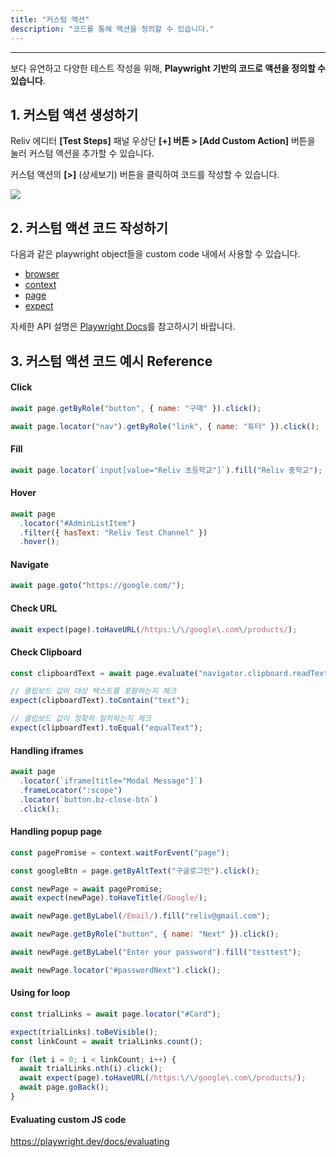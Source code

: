 ```yaml
---
title: "커스텀 액션"
description: "코드를 통해 액션을 정의할 수 있습니다."
---
```


---

보다 유연하고 다양한 테스트 작성을 위해, **Playwright 기반의 코드로 액션을 정의할 수 있습니다**.

## 1. 커스텀 액션 생성하기

Reliv 에디터 **\[Test Steps\]** 패널 우상단 **\[+\] 버튼 > \[Add Custom Action\]** 버튼을 눌러 커스텀 액션을 추가할 수 있습니다.

커스텀 액션의 **\[>\]** (상세보기) 버튼을 클릭하여 코드를 작성할 수 있습니다.

<img src="/assets/advanced/custom-action/custom-action.png" />

## 2. 커스텀 액션 코드 작성하기

다음과 같은 playwright object들을 custom code 내에서 사용할 수 있습니다.

- [browser](https://playwright.dev/docs/api/class-browser)
- [context](https://playwright.dev/docs/api/class-browsercontext)
- [page](https://playwright.dev/docs/api/class-page)
- [expect](https://playwright.dev/docs/test-assertions)

자세한 API 설명은 [Playwright Docs](https://playwright.dev/docs/locators)를 참고하시기 바랍니다.

## 3. 커스텀 액션 코드 예시 Reference

#### Click

```jsx
await page.getByRole("button", { name: "구매" }).click();

await page.locator("nav").getByRole("link", { name: "튜터" }).click();
```

#### Fill

```jsx
await page.locator(`input[value="Reliv 초등학교"]`).fill("Reliv 중학교");
```

#### Hover

```jsx
await page
  .locator("#AdminListItem")
  .filter({ hasText: "Reliv Test Channel" })
  .hover();
```

#### Navigate

```jsx
await page.goto("https://google.com/");
```

#### Check URL

```jsx
await expect(page).toHaveURL(/https:\/\/google\.com\/products/);
```

#### Check Clipboard

```jsx
const clipboardText = await page.evaluate("navigator.clipboard.readText()");

// 클립보드 값이 대상 텍스트를 포함하는지 체크
expect(clipboardText).toContain("text");

// 클립보드 값이 정확히 일치하는지 체크
expect(clipboardText).toEqual("equalText");
```

#### Handling iframes

```jsx
await page
  .locator(`iframe[title="Modal Message"]`)
  .frameLocator(":scope")
  .locator(`button.bz-close-btn`)
  .click();
```

#### Handling popup page

```jsx
const pagePromise = context.waitForEvent("page");

const googleBtn = page.getByAltText("구글로그인").click();

const newPage = await pagePromise;
await expect(newPage).toHaveTitle(/Google/);

await newPage.getByLabel(/Email/).fill("reliv@gmail.com");

await newPage.getByRole("button", { name: "Next" }).click();

await newPage.getByLabel("Enter your password").fill("testtest");

await newPage.locator("#passwordNext").click();
```

#### Using for loop

```jsx
const trialLinks = await page.locator("#Card");

expect(trialLinks).toBeVisible();
const linkCount = await trialLinks.count();

for (let i = 0; i < linkCount; i++) {
  await trialLinks.nth(i).click();
  await expect(page).toHaveURL(/https:\/\/google\.com\/products/);
  await page.goBack();
}
```

#### Evaluating custom JS code

https://playwright.dev/docs/evaluating
